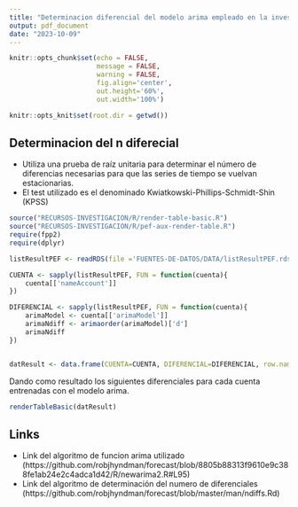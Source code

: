 ```yaml
---
title: "Determinacion diferencial del modelo arima empleado en la investigación (estacionariedad)"
output: pdf_document
date: "2023-10-09"
---
```


```r
knitr::opts_chunk$set(echo = FALSE,
                      message = FALSE,
                      warning = FALSE,
                      fig.align='center',
                      out.height='60%',
                      out.width='100%')

knitr::opts_knit$set(root.dir = getwd())
```

## Determinacion del n diferecial

- Utiliza una prueba de raíz unitaria para determinar el número de diferencias necesarias para que las series de tiempo se vuelvan estacionarias.
- El test utilizado es el denominado Kwiatkowski-Phillips-Schmidt-Shin (KPSS)

```r
source("RECURSOS-INVESTIGACION/R/render-table-basic.R")
source("RECURSOS-INVESTIGACION/R/pef-aux-render-table.R")
require(fpp2)
require(dplyr)

listResultPEF <- readRDS(file ='FUENTES-DE-DATOS/DATA/listResultPEF.rds')

CUENTA <- sapply(listResultPEF, FUN = function(cuenta){
    cuenta[['nameAccount']]
})

DIFERENCIAL <- sapply(listResultPEF, FUN = function(cuenta){
    arimaModel <- cuenta[['arimaModel']]
    arimaNdiff <- arimaorder(arimaModel)['d']
    arimaNdiff
})


datResult <- data.frame(CUENTA=CUENTA, DIFERENCIAL=DIFERENCIAL, row.names = NULL) %>% transformTableAuxPef()
```

Dando como resultado los siguientes diferenciales para cada cuenta entrenadas con el modelo arima.

```r
renderTableBasic(datResult) 
```


\newpage
## Links

- Link del algoritmo de funcion arima utilizado (https://github.com/robjhyndman/forecast/blob/8805b88313f9610e9c388fe1ab24e2c4adca1d42/R/newarima2.R#L95)
- Link del algoritmo de determinación del numero de diferenciales (https://github.com/robjhyndman/forecast/blob/master/man/ndiffs.Rd)
